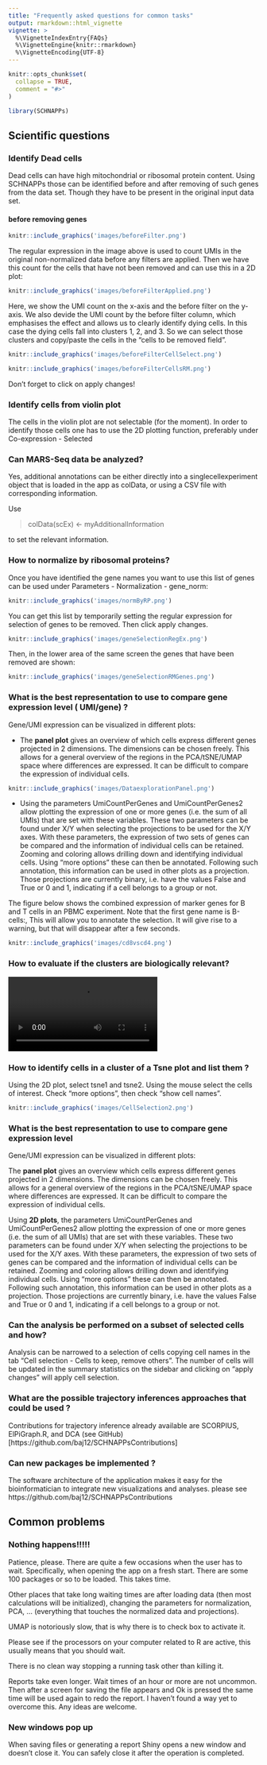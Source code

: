 ```yaml
---
title: "Frequently asked questions for common tasks"
output: rmarkdown::html_vignette
vignette: >
  %\VignetteIndexEntry{FAQs}
  %\VignetteEngine{knitr::rmarkdown}
  %\VignetteEncoding{UTF-8}
---
```


```r
knitr::opts_chunk$set(
  collapse = TRUE,
  comment = "#>"
)
```

```r
library(SCHNAPPs)
```

## Scientific questions

### Identify Dead cells

Dead cells can have high mitochondrial or ribosomal protein content. Using SCHNAPPs those can be identified before and after removing of such genes from the data set. Though they have to be present in the original input data set.

#### before removing genes

```r
knitr::include_graphics('images/beforeFilter.png')
```

The regular expression in the image above is used to count UMIs in the original non-normalized data before any filters are applied. Then we have this count for the cells that have not been removed and can use this in a 2D plot:

```r
knitr::include_graphics('images/beforeFilterApplied.png')
```

Here, we show the UMI count on the x-axis and the before filter on the y-axis. We also devide the UMI count by the before filter column, which emphasises the effect and allows us to clearly identify dying cells. In this case the dying cells fall into clusters 1, 2, and 3. So we can select those clusters and copy/paste the cells in the "cells to be removed field".


```r
knitr::include_graphics('images/beforeFilterCellSelect.png')
```

```r
knitr::include_graphics('images/beforeFilterCellsRM.png')
```

Don't forget to click on apply changes!

### Identify cells from violin plot

The cells in the violin plot are not selectable (for the moment). In order to identify those cells one has to use the 2D plotting function, preferably under Co-expression - Selected

### Can MARS-Seq data be analyzed?

Yes, additional annotations can be either directly into a singlecellexperiment object that is loaded in the app as colData, or using a CSV file with corresponding information. 

Use 

> colData(scEx) <- myAdditionalInformation 

to set the relevant information.


### How to normalize by ribosomal proteins?

Once you have identified the gene names you want to use this list of genes can be used under Parameters - Normalization - gene_norm: 

```r
knitr::include_graphics('images/normByRP.png')
```

You can get this list by temporarily setting the regular expression for selection of genes to be removed. Then click apply changes.

```r
knitr::include_graphics('images/geneSelectionRegEx.png')
```

Then, in the lower area of the same screen the genes that have been removed are shown:

```r
knitr::include_graphics('images/geneSelectionRMGenes.png')
```


### What is the best representation to use to compare gene expression level ( UMI/gene) ? 

Gene/UMI expression can be visualized in different plots:

* The <b>panel plot</b> gives an overview of which cells express different genes projected in 2 dimensions. The dimensions can be chosen freely. This allows for a general overview of the regions in the PCA/tSNE/UMAP space where differences are expressed. It can be difficult to compare the expression of individual cells.

```r
knitr::include_graphics('images/DataexplorationPanel.png')
```

* Using the parameters UmiCountPerGenes and UmiCountPerGenes2 allow plotting the expression of one or more genes (i.e. the sum of all UMIs) that are set with these variables. These two parameters can be found under X/Y when selecting the projections to be used for the X/Y axes. With these parameters, the expression of two sets of genes can be compared and the information of individual cells can be retained. Zooming and coloring allows drilling down and identifying individual cells. Using “more options” these can then be annotated. Following such annotation, this information can be used in other plots as a projection. Those projections are currently binary, i.e. have the values False and True or 0 and 1, indicating if a cell belongs to a group or not.

The figure below shows the combined expression of marker genes for B and T cells in an PBMC experiment. Note that the first gene name is B-cells:, This will allow you to annotate the selection. It will give rise to a warning, but that will disappear after a few seconds.

```r
knitr::include_graphics('images/cd8vscd4.png')
```


### How to evaluate if the clusters are biologically relevant?

<video controls>
  <source src="images/sampleRepresentCluster.mp4" type="video/mp4">
</video>



### How to identify cells in a cluster of a Tsne plot and list them ? 

Using the 2D plot, select tsne1 and tsne2. Using the mouse select the cells of interest. Check "more options", then check "show cell names".

```r
knitr::include_graphics('images/CellSelection2.png')
```

<!----
### What are the different heat maps that can be generated and how many genes could be listed  by cluster ?

Cells in the cluster can be selected on the 2D plot and cell names are shown after checking “show more options” followed by checking “show cell names”; 

---->

### What is the best representation to use to compare gene expression level

Gene/UMI expression can be visualized in different plots:

The <b>panel plot</b> gives an overview which cells express different genes projected in 2 dimensions. The dimensions can be chosen freely. This allows for a general overview of the regions in the PCA/tSNE/UMAP space where differences are expressed. It can be difficult to compare the expression of individual cells.


Using <b>2D plots</b>, the parameters UmiCountPerGenes and UmiCountPerGenes2 allow plotting the expression of one or more genes (i.e. the sum of all UMIs) that are set with these variables. These two parameters can be found under X/Y when selecting the projections to be used for the X/Y axes. With these parameters, the expression of two sets of genes can be compared and the information of individual cells can be retained. Zooming and coloring allows drilling down and identifying individual cells. Using “more options” these can then be annotated. Following such annotation, this information can be used in other plots as a projection. Those projections are currently binary, i.e. have the values False and True or 0 and 1, indicating if a cell belongs to a group or not.

### Can the analysis be performed on a subset of selected cells and how?

Analysis can be narrowed to a selection of cells copying cell names in the tab  “Cell selection - Cells to keep, remove others”. The number of cells will be updated in the summary statistics on the sidebar and clicking on  “apply changes”  will apply cell selection. 

<!----
### How to identify signature genes with same distribution as a given marker gene? 

--->

### What are the possible trajectory inferences approaches  that could be used ?

Contributions for trajectory inference already available are SCORPIUS, ElPiGraph.R, and DCA (see GitHub)[https://github.com/baj12/SCHNAPPsContributions]

<!----

### To display a developmental pathway according to time of expression of genes from an input involving several datasets ?


### To display a biological  process from a single dataset ?
--->

### Can new packages be implemented ?

The software architecture  of the application makes it easy for the bioinformatician to integrate new visualizations and analyses. 
please see https://github.com/baj12/SCHNAPPsContributions 


## Common problems

### Nothing happens!!!!!

Patience, please. There are quite a few occasions when the user has to wait. Specifically, when opening the app on a fresh start. There are some 100 packages or so to be loaded. This takes time.

Other places that take long waiting times are after loading data (then most calculations will be initialized), changing the parameters for normalization, PCA, ... (everything that touches the normalized data and projections). 

UMAP is notoriously slow, that is why there is to check box to activate it.

Please see if the processors on your computer related to R are active, this usually means that you should wait.

There is no clean way stopping a running task other than killing it.

Reports take even longer. Wait times of an hour or more are not uncommon. Then after a screen for saving the file appears and Ok is pressed the same time will be used again to redo the report. I haven't found a way yet to overcome this. Any ideas are welcome.

### New windows pop up

When saving files or generating a report Shiny opens a new window and doesn't close it. You can safely close it after the operation is completed.


